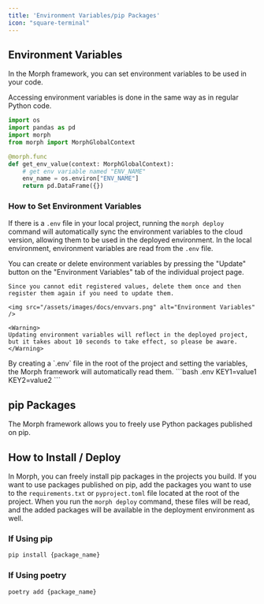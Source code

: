 ```yaml
---
title: 'Environment Variables/pip Packages'
icon: "square-terminal"
---
```


## Environment Variables

In the Morph framework, you can set environment variables to be used in your code.

Accessing environment variables is done in the same way as in regular Python code.

```python
import os
import pandas as pd
import morph
from morph import MorphGlobalContext

@morph.func
def get_env_value(context: MorphGlobalContext):
    # get env variable named "ENV_NAME"
    env_name = os.environ["ENV_NAME"]
    return pd.DataFrame({})
```

### How to Set Environment Variables

<Tip>If there is a `.env` file in your local project, running the `morph deploy` command will automatically sync the environment variables to the cloud version, allowing them to be used in the deployed environment. In the local environment, environment variables are read from the `.env` file.</Tip>

<Tabs>
  <Tab title="Cloud Version">
    You can create or delete environment variables by pressing the "Update" button on the "Environment Variables" tab of the individual project page.

    Since you cannot edit registered values, delete them once and then register them again if you need to update them.

    <img src="/assets/images/docs/envvars.png" alt="Environment Variables" />

    <Warning>
    Updating environment variables will reflect in the deployed project, but it takes about 10 seconds to take effect, so please be aware.
    </Warning>
  </Tab>
  <Tab title="Local Version">
    By creating a `.env` file in the root of the project and setting the variables, the Morph framework will automatically read them.
    ```bash .env
    KEY1=value1
    KEY2=value2
    ```
  </Tab>
</Tabs>

## pip Packages

The Morph framework allows you to freely use Python packages published on pip.

## How to Install / Deploy

In Morph, you can freely install pip packages in the projects you build.
If you want to use packages published on pip, add the packages you want to use to the `requirements.txt` or `pyproject.toml` file located at the root of the project.
When you run the `morph deploy` command, these files will be read, and the added packages will be available in the deployment environment as well.

### If Using pip

```bash shell
pip install {package_name}
```

### If Using poetry

```bash shell
poetry add {package_name}
```
